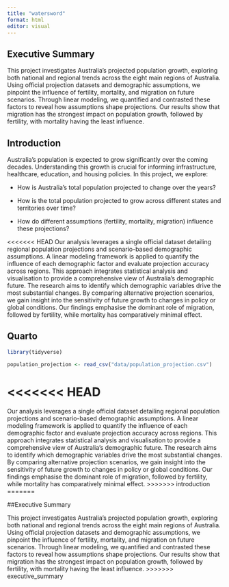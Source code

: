 ```yaml
---
title: "watersword"
format: html
editor: visual
---
```


## Executive Summary

This project investigates Australia’s projected population growth, exploring both national and regional trends across the eight main regions of Australia. Using official projection datasets and demographic assumptions, we pinpoint the influence of fertility, mortality, and migration on future scenarios. Through linear modeling, we quantified and contrasted these factors to reveal how assumptions shape projections. Our results show that migration has the strongest impact on population growth, followed by fertility, with mortality having the least influence.

## Introduction

Australia’s population is expected to grow significantly over the coming decades. Understanding this growth is crucial for informing infrastructure, healthcare, education, and housing policies. In this project, we explore:

- How is Australia's total population projected to change over the years?  

- How is the total population projected to grow across different states and territories over time?

- How do different assumptions (fertility, mortality, migration) influence these projections? 

<<<<<<< HEAD
Our analysis leverages a single official dataset detailing regional population projections and scenario-based demographic assumptions. A linear modeling framework is applied to quantify the influence of each demographic factor and evaluate projection accuracy across regions. This approach integrates statistical analysis and visualisation to provide a comprehensive view of Australia’s demographic future. The research aims to identify which demographic variables drive the most substantial changes. By comparing alternative projection scenarios, we gain insight into the sensitivity of future growth to changes in policy or global conditions. Our findings emphasise the dominant role of migration, followed by fertility, while mortality has comparatively minimal effect. 

## Quarto

```r
library(tidyverse)
```


```r
population_projection <- read_csv("data/population_projection.csv")
```
<<<<<<< HEAD
=======
Our analysis leverages a single official dataset detailing regional population projections and scenario-based demographic assumptions. A linear modeling framework is applied to quantify the influence of each demographic factor and evaluate projection accuracy across regions. This approach integrates statistical analysis and visualisation to provide a comprehensive view of Australia’s demographic future. The research aims to identify which demographic variables drive the most substantial changes. By comparing alternative projection scenarios, we gain insight into the sensitivity of future growth to changes in policy or global conditions. Our findings emphasise the dominant role of migration, followed by fertility, while mortality has comparatively minimal effect. 
>>>>>>> introduction
=======


##Executive Summary

This project investigates Australia’s projected population growth, exploring both national and regional trends across the eight main regions of Australia. Using official projection datasets and demographic assumptions, we pinpoint the influence of fertility, mortality, and migration on future scenarios. Through linear modeling, we quantified and contrasted these factors to reveal how assumptions shape projections. Our results show that migration has the strongest impact on population growth, followed by fertility, with mortality having the least influence.
>>>>>>> executive_summary
